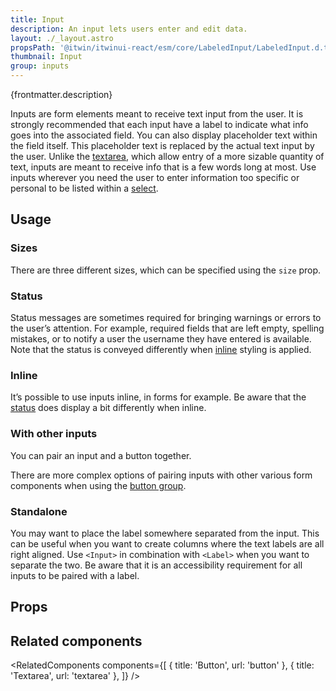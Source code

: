 ```yaml
---
title: Input
description: An input lets users enter and edit data.
layout: ./_layout.astro
propsPath: '@itwin/itwinui-react/esm/core/LabeledInput/LabeledInput.d.ts'
thumbnail: Input
group: inputs
---
```



<p>{frontmatter.description}</p>

<LiveExample src='Input.main.tsx' truncate={false}>
  <AllExamples.InputMainExample client:load />
</LiveExample>

Inputs are form elements meant to receive text input from the user. It is strongly recommended that each input have a label to indicate what info goes into the associated field. You can also display placeholder text within the field itself. This placeholder text is replaced by the actual text input by the user. Unlike the [textarea](textarea), which allow entry of a more sizable quantity of text, inputs are meant to receive info that is a few words long at most. Use inputs wherever you need the user to enter information too specific or personal to be listed within a [select](select).

## Usage

### Sizes

There are three different sizes, which can be specified using the `size` prop.

<LiveExample src='Input.sizes.tsx'>
  <AllExamples.InputSizesExample client:load />
</LiveExample>

### Status

Status messages are sometimes required for bringing warnings or errors to the user’s attention. For example, required fields that are left empty, spelling mistakes, or to notify a user the username they have entered is available. Note that the status is conveyed differently when [inline](#inline) styling is applied.

<LiveExample src='Input.status.tsx'>
  <AllExamples.InputStatusExample client:load />
</LiveExample>

### Inline

It’s possible to use inputs inline, in forms for example. Be aware that the [status](#status) does display a bit differently when inline.

<LiveExample src='Input.inline.tsx'>
  <AllExamples.InputInlineExample client:load />
</LiveExample>

### With other inputs

You can pair an input and a button together.

<LiveExample src='Input.button.tsx'>
  <AllExamples.InputButtonExample client:load />
</LiveExample>

There are more complex options of pairing inputs with other various form components when using the [button group](buttongroup).

<LiveExample src='ButtonGroup.input.tsx'>
  <AllExamples.ButtonGroupInputExample client:load />
</LiveExample>

### Standalone

You may want to place the label somewhere separated from the input. This can be useful when you want to create columns where the text labels are all right aligned. Use `<Input>` in combination with `<Label>` when you want to separate the two. Be aware that it is an accessibility requirement for all inputs to be paired with a label.

<LiveExample src='Input.separatelabel.tsx'>
  <AllExamples.InputSeparateLabelExample client:load />
</LiveExample>

## Props

<PropsTable path={frontmatter.propsPath} />

## Related components

<RelatedComponents
  components={[
    { title: 'Button', url: 'button' },
    { title: 'Textarea', url: 'textarea' },
  ]}
/>
